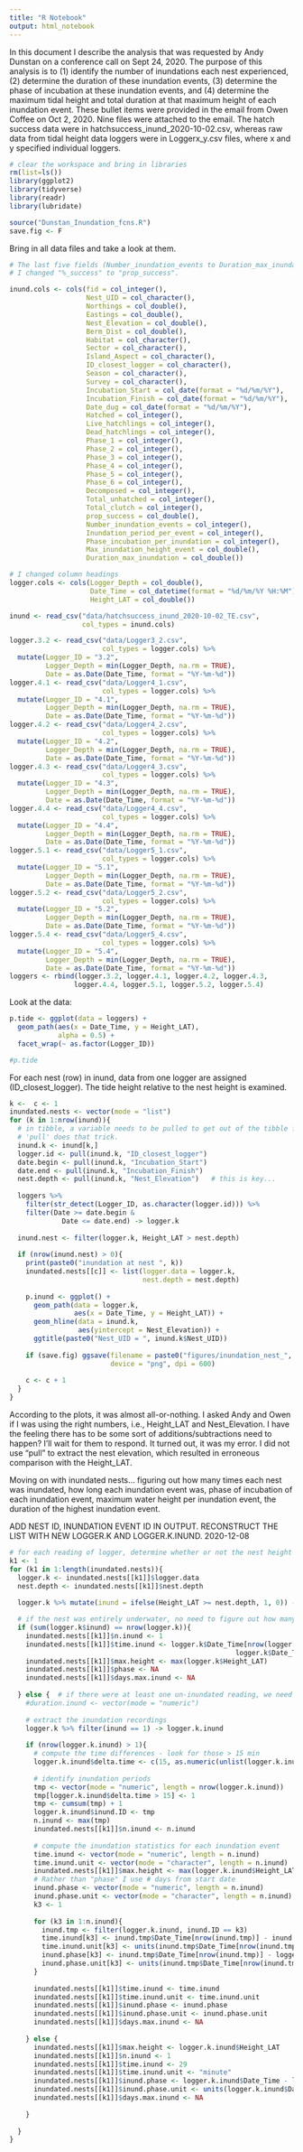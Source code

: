 ```yaml
---
title: "R Notebook"
output: html_notebook
---
```


In this document I describe the analysis that was requested by Andy Dunstan on a conference call on Sept 24, 2020. The purpose of this analysis is to (1) identify the number of inundations each nest experienced, (2) determine the duration of these inundation events, (3) determine the phase of incubation at these inundation events, and (4) determine the maximum tidal height and total duration at that maximum height of each inundation event. These bullet items were provided in the email from Owen Coffee on Oct 2, 2020. Nine files were attached to the email. The hatch success data were in hatchsuccess_inund_2020-10-02.csv, whereas raw data from tidal height data loggers were in Loggerx_y.csv files, where x and y specified individual loggers. 


```r
# clear the workspace and bring in libraries
rm(list=ls())
library(ggplot2)
library(tidyverse)
library(readr)
library(lubridate)

source("Dunstan_Inundation_fcns.R")
save.fig <- F
```

Bring in all data files and take a look at them.

```r
# The last five fields (Number_inundation_events to Duration_max_inundation) are empty.
# I changed "%_success" to "prop_success".

inund.cols <- cols(fid = col_integer(),
                   Nest_UID = col_character(),
                   Northings = col_double(),
                   Eastings = col_double(),
                   Nest_Elevation = col_double(),
                   Berm_Dist = col_double(),
                   Habitat = col_character(),
                   Sector = col_character(),
                   Island_Aspect = col_character(),
                   ID_closest_logger = col_character(),
                   Season = col_character(),
                   Survey = col_character(),
                   Incubation_Start = col_date(format = "%d/%m/%Y"),
                   Incubation_Finish = col_date(format = "%d/%m/%Y"),
                   Date_dug = col_date(format = "%d/%m/%Y"),
                   Hatched = col_integer(),
                   Live_hatchlings = col_integer(),
                   Dead_hatchlings = col_integer(),
                   Phase_1 = col_integer(),
                   Phase_2 = col_integer(),
                   Phase_3 = col_integer(),
                   Phase_4 = col_integer(),
                   Phase_5 = col_integer(),
                   Phase_6 = col_integer(),
                   Decomposed = col_integer(),
                   Total_unhatched = col_integer(),
                   Total_clutch = col_integer(),
                   prop_success = col_double(),
                   Number_inundation_events = col_integer(),
                   Inundation_period_per_event = col_integer(),
                   Phase_incubation_per_inundation = col_integer(),
                   Max_inundation_height_event = col_double(),
                   Duration_max_inundation = col_double())

# I changed column headings 
logger.cols <- cols(Logger_Depth = col_double(),
                    Date_Time = col_datetime(format = "%d/%m/%Y %H:%M"),
                    Height_LAT = col_double())

inund <- read_csv("data/hatchsuccess_inund_2020-10-02_TE.csv", 
                  col_types = inund.cols)

logger.3.2 <- read_csv("data/Logger3_2.csv",
                       col_types = logger.cols) %>%
  mutate(Logger_ID = "3.2",
         Logger_Depth = min(Logger_Depth, na.rm = TRUE),
         Date = as.Date(Date_Time, format = "%Y-%m-%d"))
logger.4.1 <- read_csv("data/Logger4_1.csv",
                       col_types = logger.cols) %>%
  mutate(Logger_ID = "4.1",
         Logger_Depth = min(Logger_Depth, na.rm = TRUE),
         Date = as.Date(Date_Time, format = "%Y-%m-%d"))
logger.4.2 <- read_csv("data/Logger4_2.csv",
                       col_types = logger.cols) %>%
  mutate(Logger_ID = "4.2",
         Logger_Depth = min(Logger_Depth, na.rm = TRUE),
         Date = as.Date(Date_Time, format = "%Y-%m-%d"))
logger.4.3 <- read_csv("data/Logger4_3.csv",
                       col_types = logger.cols) %>%
  mutate(Logger_ID = "4.3",
         Logger_Depth = min(Logger_Depth, na.rm = TRUE),
         Date = as.Date(Date_Time, format = "%Y-%m-%d"))
logger.4.4 <- read_csv("data/Logger4_4.csv",
                       col_types = logger.cols) %>%
  mutate(Logger_ID = "4.4",
         Logger_Depth = min(Logger_Depth, na.rm = TRUE),
         Date = as.Date(Date_Time, format = "%Y-%m-%d"))
logger.5.1 <- read_csv("data/Logger5_1.csv",
                       col_types = logger.cols) %>%
  mutate(Logger_ID = "5.1",
         Logger_Depth = min(Logger_Depth, na.rm = TRUE),
         Date = as.Date(Date_Time, format = "%Y-%m-%d"))
logger.5.2 <- read_csv("data/Logger5_2.csv",
                       col_types = logger.cols) %>%
  mutate(Logger_ID = "5.2",
         Logger_Depth = min(Logger_Depth, na.rm = TRUE),
         Date = as.Date(Date_Time, format = "%Y-%m-%d"))
logger.5.4 <- read_csv("data/Logger5_4.csv",
                       col_types = logger.cols) %>%
  mutate(Logger_ID = "5.4",
         Logger_Depth = min(Logger_Depth, na.rm = TRUE),
         Date = as.Date(Date_Time, format = "%Y-%m-%d"))
loggers <- rbind(logger.3.2, logger.4.1, logger.4.2, logger.4.3,
                logger.4.4, logger.5.1, logger.5.2, logger.5.4)
```

Look at the data:

```r
p.tide <- ggplot(data = loggers) + 
  geom_path(aes(x = Date_Time, y = Height_LAT),
            alpha = 0.5) + 
  facet_wrap(~ as.factor(Logger_ID))

#p.tide
```

For each nest (row) in inund, data from one logger are assigned (ID_closest_logger). The tide height relative to the nest height is examined.

```r

k <-  c <- 1
inundated.nests <- vector(mode = "list")
for (k in 1:nrow(inund)){
  # in tibble, a variable needs to be pulled to get out of the tibble format
  # 'pull' does that trick.
  inund.k <- inund[k,]
  logger.id <- pull(inund.k, "ID_closest_logger")
  date.begin <- pull(inund.k, "Incubation_Start")
  date.end <- pull(inund.k, "Incubation_Finish")
  nest.depth <- pull(inund.k, "Nest_Elevation")   # this is key... 
  
  loggers %>% 
    filter(str_detect(Logger_ID, as.character(logger.id))) %>%
    filter(Date >= date.begin & 
             Date <= date.end) -> logger.k
  
  inund.nest <- filter(logger.k, Height_LAT > nest.depth)
  
  if (nrow(inund.nest) > 0){
    print(paste0("inundation at nest ", k))
    inundated.nests[[c]] <- list(logger.data = logger.k,
                                 nest.depth = nest.depth)
    
    p.inund <- ggplot() +
      geom_path(data = logger.k,
                aes(x = Date_Time, y = Height_LAT)) +
      geom_hline(data = inund.k,
                 aes(yintercept = Nest_Elevation)) +
      ggtitle(paste0("Nest_UID = ", inund.k$Nest_UID))
    
    if (save.fig) ggsave(filename = paste0("figures/inundation_nest_", inund.k$Nest_UID, ".png"),
                         device = "png", dpi = 600)
    
    c <- c + 1
  }            
}

```

According to the plots, it was almost all-or-nothing. I asked Andy and Owen if I was using the right numbers, i.e., Height_LAT and Nest_Elevation. I have the feeling there has to be some sort of additions/subtractions need to happen? I'll wait for them to respond. It turned out, it was my error. I did not use "pull" to extract the nest elevation, which resulted in erroneous comparison with the Height_LAT. 

Moving on with inundated nests... figuring out how many times each nest was inundated, how long each inundation event was, phase of incubation of each inundation event, maximum water height per inundation event, the duration of the highest inundation event.

ADD NEST ID, INUNDATION EVENT ID IN OUTPUT. RECONSTRUCT THE LIST WITH NEW LOGGER.K AND LOGGER.K.INUND.
2020-12-08
```r
# for each reading of logger, determine whether or not the nest height was greater (not inundated) than the water height (Height_LAT).
k1 <- 1
for (k1 in 1:length(inundated.nests)){
  logger.k <- inundated.nests[[k1]]$logger.data
  nest.depth <- inundated.nests[[k1]]$nest.depth
  
  logger.k %>% mutate(inund = ifelse(Height_LAT >= nest.depth, 1, 0)) -> logger.k

  # if the nest was entirely underwater, no need to figure out how many times it was inundated
  if (sum(logger.k$inund) == nrow(logger.k)){
    inundated.nests[[k1]]$n.inund <- 1
    inundated.nests[[k1]]$time.inund <- logger.k$Date_Time[nrow(logger.k)] -
                                                        logger.k$Date_Time[1]
    inundated.nests[[k1]]$max.height <- max(logger.k$Height_LAT)
    inundated.nests[[k1]]$phase <- NA
    inundated.nests[[k1]]$days.max.inund <- NA
    
  } else {  # if there were at least one un-inundated reading, we need to figure out inundation events
    #duration.inund <- vector(mode = "numeric")
    
    # extract the inundation recordings
    logger.k %>% filter(inund == 1) -> logger.k.inund 
    
    if (nrow(logger.k.inund) > 1){
      # compute the time differences - look for those > 15 min
      logger.k.inund$delta.time <- c(15, as.numeric(unlist(logger.k.inund[2:nrow(logger.k.inund), "Date_Time"] - logger.k.inund[1:(nrow(logger.k.inund) -1), "Date_Time"])))
      
      # identify inundation periods
      tmp <- vector(mode = "numeric", length = nrow(logger.k.inund))
      tmp[logger.k.inund$delta.time > 15] <- 1
      tmp <- cumsum(tmp) + 1
      logger.k.inund$inund.ID <- tmp
      n.inund <- max(tmp)
      inundated.nests[[k1]]$n.inund <- n.inund
      
      # compute the inundation statistics for each inundation event
      time.inund <- vector(mode = "numeric", length = n.inund)
      time.inund.unit <- vector(mode = "character", length = n.inund)
      inundated.nests[[k1]]$max.height <- max(logger.k.inund$Height_LAT)
      # Rather than "phase" I use # days from start date
      inund.phase <- vector(mode = "numeric", length = n.inund)
      inund.phase.unit <- vector(mode = "character", length = n.inund)
      k3 <- 1
      
      for (k3 in 1:n.inund){
        inund.tmp <- filter(logger.k.inund, inund.ID == k3)
        time.inund[k3] <- inund.tmp$Date_Time[nrow(inund.tmp)] - inund.tmp$Date_Time[1]
        time.inund.unit[k3] <- units(inund.tmp$Date_Time[nrow(inund.tmp)] - inund.tmp$Date_Time[1])
        inund.phase[k3] <- inund.tmp$Date_Time[nrow(inund.tmp)] - logger.k$Date_Time[1]
        inund.phase.unit[k3] <- units(inund.tmp$Date_Time[nrow(inund.tmp)] - logger.k$Date_Time[1])
      }
      
      inundated.nests[[k1]]$time.inund <- time.inund
      inundated.nests[[k1]]$time.inund.unit <- time.inund.unit
      inundated.nests[[k1]]$inund.phase <- inund.phase
      inundated.nests[[k1]]$inund.phase.unit <- inund.phase.unit
      inundated.nests[[k1]]$days.max.inund <- NA
      
    } else {
      inundated.nests[[k1]]$max.height <- logger.k.inund$Height_LAT
      inundated.nests[[k1]]$n.inund <- 1
      inundated.nests[[k1]]$time.inund <- 29
      inundated.nests[[k1]]$time.inund.unit <- "minute"
      inundated.nests[[k1]]$inund.phase <- logger.k.inund$Date_Time - logger.k$Date_Time[1]
      inundated.nests[[k1]]$inund.phase.unit <- units(logger.k.inund$Date_Time - logger.k$Date_Time[1])
      inundated.nests[[k1]]$days.max.inund <- NA
      
    }
    
  }  
}
```


